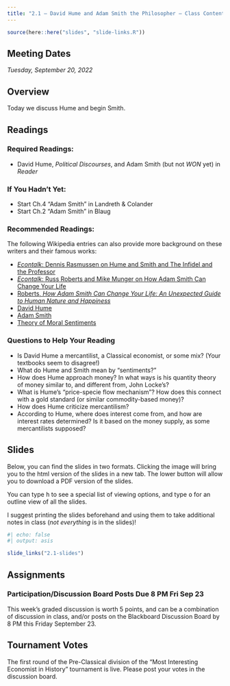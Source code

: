 ```yaml
---
title: "2.1 — David Hume and Adam Smith the Philosopher — Class Content"
---
```


```r
source(here::here("slides", "slide-links.R"))
```

::: {.callout-note appearance="minimal"}
# Meeting Dates

*Tuesday, September 20, 2022*
:::

## <i class="fas fa-info-circle fa-lg"></i> Overview

Today we discuss Hume and begin Smith.

## <i class="fas fa-book-reader fa-lg"></i> Readings

### Required Readings:

- <i class="fas fas fa-book"></i> David Hume, *Political Discourses*, and Adam Smith (but not *WON* yet) in *Reader*

### If You Hadn't Yet:
- <i class="fas fas fa-book"></i> Start Ch.4 "Adam Smith" in Landreth & Colander
- <i class="fas fas fa-book"></i> Start Ch.2 "Adam Smith" in Blaug

### Recommended Readings:

The following Wikipedia entries can also provide more background on these writers and their famous works:

- [<i class="fas fa-podcast"></i> *Econtalk*: Dennis Rasmussen on Hume and Smith and The Infidel and the Professor](https://www.econtalk.org/dennis-rasmussen-on-hume-and-smith-and-the-infidel-and-the-professor/)
- [<i class="fas fa-podcast"></i> *Econtalk*: Russ Roberts and Mike Munger on How Adam Smith Can Change Your Life](https://www.econtalk.org/dennis-rasmussen-on-hume-and-smith-and-the-infidel-and-the-professor/)
- [<i class="fas fas fa-book"></i> Roberts, *How Adam Smith Can Change Your Life: An Unexpected Guide to Human Nature and Happiness*](https://www.amazon.com/gp/product/1591847958)
- [<i class="fab fa-wikipedia-w"></i> David Hume](https://en.wikipedia.org/wiki/David_Hume)
- [<i class="fab fa-wikipedia-w"></i> Adam Smith](https://en.wikipedia.org/wiki/Adam_Smith)
- [<i class="fab fa-wikipedia-w"></i> Theory of Moral Sentiments](https://en.wikipedia.org/wiki/The_Theory_of_Moral_Sentiments)

### Questions to Help Your Reading

- Is David Hume a mercantilist, a Classical economist, or some mix? (Your textbooks seem to disagree!)
- What do Hume and Smith mean by "sentiments?"
- How does Hume approach money? In what ways is his quantity theory of money similar to, and different from, John Locke's?
- What is Hume's "price-specie flow mechanism"? How does this connect with a gold standard (or similar commodity-based money)?
- How does Hume criticize mercantilism?
- According to Hume, where does interest come from, and how are interest rates determined? Is it based on the money supply, as some mercantilists supposed?

## <i class="fas fa-chalkboard-teacher"></i> Slides

Below, you can find the slides in two formats. Clicking the image will bring you to the html version of the slides in a new tab. The lower button will allow you to download a PDF version of the slides.

::: callout-tip
You can type <kbd>h</kbd> to see a special list of viewing options, and type <kbd>o</kbd> for an outline view of all the slides.
:::

I suggest printing the slides beforehand and using them to take additional notes in class (*not everything* is in the slides)!

```r
#| echo: false
#| output: asis

slide_links("2.1-slides")
```

## <i class="fas fa-laptop-code"></i> Assignments

### Participation/Discussion Board Posts Due 8 PM Fri Sep 23

This week's graded discussion is worth 5 points, and can be a combination of discussion in class, and/or posts on the Blackboard Discussion Board by 8 PM this Friday September 23.

## Tournament Votes

The first round of the Pre-Classical division of the "Most Interesting Economist in History" tournament is live. Please post your votes in the discussion board.
